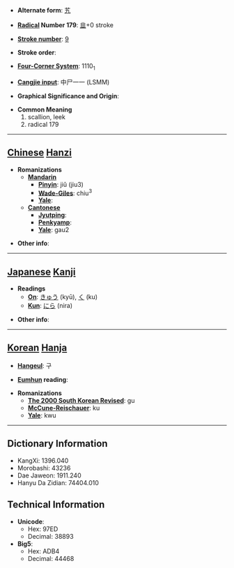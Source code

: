 * '''Alternate form''': [[艽]]

* '''[[Wiktionary:Chinese radical index| Radical]] Number 179''': [[Wiktionary:Chinese radical index 韭|韭]]+0 stroke

* '''[[Wiktionary:Chinese total strokes index|Stroke number]]''': [[Wiktionary:Chinese total strokes index 9|9]]

* '''Stroke order''': 

* '''[[Wiktionary:Chinese four corner index|Four-Corner System]]''': 1110<sub>1</sub>

* '''[[Wiktionary:Chinese Cangjie index|Cangjie input]]''': 中尸一一 (LSMM)

* '''Graphical Significance and Origin''': 

* '''Common Meaning'''
*#scallion, leek
*# radical 179


----

== [[Chinese]] [[Hanzi]] ==

* '''Romanizations'''
** '''[[Mandarin]]'''
*** '''[[Pinyin]]''': jiǔ (jiu3)
*** '''[[Wade-Giles]]''': chiu<sup>3</sup>
*** '''[[Yale]]''': 
** '''[[Cantonese]]'''
*** '''[[Jyutping]]''':
*** '''[[Penkyamp]]''': 
*** '''[[Yale]]''': gau2

* '''Other info''': 

----

== [[Japanese]] [[Kanji]] ==

* '''Readings'''
** '''[[On]]''': [[きゅう]] (kyū), [[く]] (ku)
** '''[[Kun]]''': [[にら]] (nira)

* '''Other info''':  

----

== [[Korean]] [[Hanja]] ==

* '''[[Hangeul]]''': 구

* '''[[Eumhun]] reading''': 

* '''Romanizations'''
** '''[[The 2000 South Korean Revised Romanization|The 2000 South Korean Revised]]''': gu
** '''[[McCune-Reischauer]]''': ku
** '''[[Yale]]''': kwu

----

== Dictionary Information ==

* KangXi: 1396.040
* Morobashi: 43236
* Dae Jaweon: 1911.240
* Hanyu Da Zidian: 74404.010

== Technical Information ==

* '''Unicode''':
** Hex: 97ED
** Decimal: 38893
* '''Big5''':
** Hex: ADB4
** Decimal: 44468